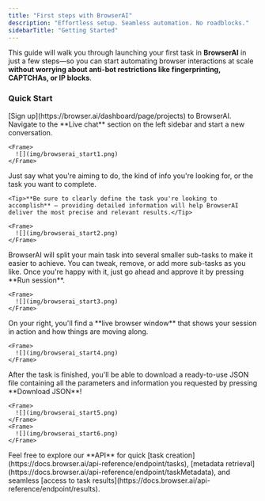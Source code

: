 ```yaml
---
title: "First steps with BrowserAI"
description: "Effortless setup. Seamless automation. No roadblocks."
sidebarTitle: "Getting Started"
---
```


This guide will walk you through launching your first task in **BrowserAI** in just a few steps—so you can start automating browser interactions at scale **without worrying about anti-bot restrictions like fingerprinting, CAPTCHAs, or IP blocks**.

### Quick Start

<Steps>
  <Step title="Sign up">
    [Sign up](https://browser.ai/dashboard/page/projects) to BrowserAI.
  </Step>
  <Step title="Jump to Live chat">
    Navigate to the **Live chat** section on the left sidebar and start a new conversation.

    <Frame>
      ![](img/browserai_start1.png)
    </Frame>
  </Step>
  <Step title="Send you first task">
    Just say what you're aiming to do, the kind of info you're looking for, or the task you want to complete.

    <Tip>**Be sure to clearly define the task you're looking to accomplish** — providing detailed information will help BrowserAI deliver the most precise and relevant results.</Tip>

    <Frame>
      ![](img/browserai_start2.png)
    </Frame>
  </Step>
  <Step title="Task break down">
    BrowserAI will split your main task into several smaller sub-tasks to make it easier to achieve.
    You can tweak, remove, or add more sub-tasks as you like. Once you're happy with it, just go ahead and approve it by pressing **Run session**.

    <Frame>
      ![](img/browserai_start3.png)
    </Frame>
  </Step>
  <Step title="Live session window">
    On your right, you'll find a **live browser window** that shows your session in action and how things are moving along.

    <Frame>
      ![](img/browserai_start4.png)
    </Frame>
  </Step>
  <Step title="Download results JSON">
    After the task is finished, you'll be able to download a ready-to-use JSON file containing all the parameters and information you requested by pressing **Download JSON**!

    <Frame>
      ![](img/browserai_start5.png)
    </Frame>
    <Frame>
      ![](img/browserai_start6.png)
    </Frame>
  </Step>
  <Step title="Use our API">
    Feel free to explore our **API** for quick [task creation](https://docs.browser.ai/api-reference/endpoint/tasks), [metadata retrieval](https://docs.browser.ai/api-reference/endpoint/taskMetadata), and seamless [access to task results](https://docs.browser.ai/api-reference/endpoint/results).
  </Step>
</Steps>